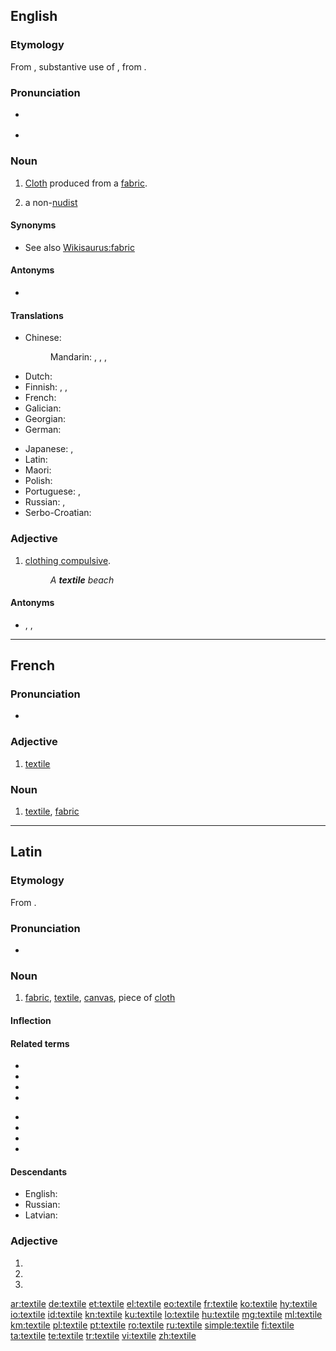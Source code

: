 ==English==
{{wikipedia|dab=textile (disambiguation)|textile}}

===Etymology===
From {{etyl|la|en}} {{m|la|textile}}, substantive use of {{m|la|textilis||woven}}, from {{m|la|texō||weave}}.

===Pronunciation===
* {{a|UK|US}} {{IPA|/ˈtɛks.taɪl/|lang=en}}
* {{audio|en-us-textile.ogg|Audio (US)|lang=en}}

===Noun===
{{en-noun}}

# {{lb|en|usually plural}} [[cloth|Cloth]] produced from a [[fabric]].
# {{lb|en|naturism}} a non-[[nudist]]

====Synonyms====
* See also [[Wikisaurus:fabric]]

====Antonyms====
* {{sense|naturism}} {{l|en|naturist}}

====Translations====
{{trans-top|cloth produced from fabric}}
* Chinese:
*: Mandarin: {{t+|cmn|紡織|sc=Hani}}, {{t+|cmn|纺织|tr=fǎngzhī|sc=Hani}}, {{t+|cmn|紡織品|sc=Hani}}, {{t+|cmn|纺织品|tr=fǎngzhīpǐn|sc=Hani}}
* Dutch: {{t+|nl|textiel|n}}
* Finnish: {{t+|fi|tekstiili}}, {{t+|fi|kude}}, {{t+|fi|kangas}}
* French: {{t+|fr|textile}}
* Galician: {{t|gl|téxtil|m}}
* Georgian: {{t|ka|ტექსტილი|sc=Geor}}
* German: {{t+|de|Textilie|f}}
{{trans-mid}}
* Japanese: {{t|ja|織物|tr=おりもの, orimono|sc=Jpan}}, {{t|ja|テクスタイル|tr=tekusutairu|sc=Jpan}}
* Latin: {{t|la|textilus|m}}
* Maori: {{t|mi|pūeru}}
* Polish: {{t+|pl|włókienniczy}}
* Portuguese: {{t+|pt|têxtil|m}}, {{t+|pt|tecido|m}}
* Russian: {{t+|ru|тексти́ль|m}}, {{t+|ru|ткань|f}}
* Serbo-Croatian: {{t+|sh|tekstil|m}}
{{trans-bottom}}

===Adjective===
{{en-adj}}

# {{lb|en|naturism}} [[clothing compulsive]].
#: ''A '''textile''' beach''

====Antonyms====
* {{sense|naturism}} {{l|en|clothing optional}}, {{l|en|nude}}, {{l|en|naturist}}

----

==French==

===Pronunciation===
* {{audio|Fr-textile.ogg|Audio|lang=fr}}

===Adjective===
{{fr-adj}}

# [[#English|textile]]

===Noun===
{{fr-noun|m}}

# [[#English|textile]], [[fabric]]

----

==Latin==

===Etymology===
From {{m|la|textilis||woven}}.

===Pronunciation===
* {{a|Classical}} {{IPA|/ˈteks.ti.le/|lang=la}}

===Noun===
{{la-noun|textile|textilis|n|third}}

# [[fabric]], [[#English|textile]], [[canvas]], piece of [[cloth]]

====Inflection====
{{la-decl-3rd-N|textile}}

====Related terms====
{{top2}}
* {{l|la|texō}}
* {{l|la|textilis}}
* {{l|la|textor}}
* {{l|la|textōrius}}
{{mid2}}
* {{l|la|textrīnus}}
* {{l|la|textrīx}}
* {{l|la|textum}}
* {{l|la|textus}}
{{bottom}}

====Descendants====
* English: {{l|en|textile}}
* Russian: {{l|ru|текстиль}}
* Latvian: {{l|lv|tekstils}}

===Adjective===
{{la-adj-form|textile}}

# {{inflection of|textilis||nom|n|s|lang=la}}
# {{inflection of|textilis||acc|n|s|lang=la}}
# {{inflection of|textilis||voc|n|s|lang=la}}

[[ar:textile]]
[[de:textile]]
[[et:textile]]
[[el:textile]]
[[eo:textile]]
[[fr:textile]]
[[ko:textile]]
[[hy:textile]]
[[io:textile]]
[[id:textile]]
[[kn:textile]]
[[ku:textile]]
[[lo:textile]]
[[hu:textile]]
[[mg:textile]]
[[ml:textile]]
[[km:textile]]
[[pl:textile]]
[[pt:textile]]
[[ro:textile]]
[[ru:textile]]
[[simple:textile]]
[[fi:textile]]
[[ta:textile]]
[[te:textile]]
[[tr:textile]]
[[vi:textile]]
[[zh:textile]]